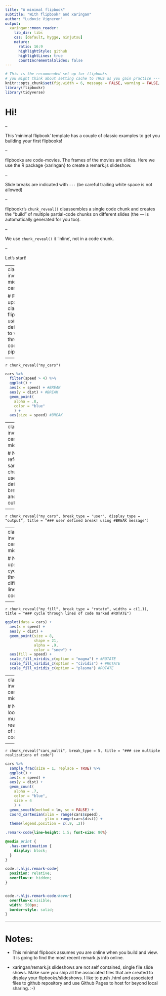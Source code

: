 ```yaml
---
title: "A minimal flipbook"
subtitle: "With flipbookr and xaringan"
author: "Ludovic Vigneron"
output:
  xaringan::moon_reader:
    lib_dir: libs
    css: [default, hygge, ninjutsu]
    nature:
      ratio: 16:9
      highlightStyle: github
      highlightLines: true
      countIncrementalSlides: false
---
```



```r
# This is the recommended set up for flipbooks
# you might think about setting cache to TRUE as you gain practice --- building flipbooks from scratch can be time consuming
knitr::opts_chunk$set(fig.width = 6, message = FALSE, warning = FALSE, comment = "", cache = F)
library(flipbookr)
library(tidyverse)
```



# Hi!

--

This 'minimal flipbook' template has a couple of classic examples to get you building your first flipbooks!

--

flipbooks are code-movies.  The frames of the movies are slides. Here we use the R package {xaringan} to create a remark.js slideshow. 

--

Slide breaks are indicated with `---` (be careful trailing white space is not allowed)

--

flipbookr's `chunk_reveal()` disassembles a single code chunk and creates the "build" of multiple partial-code chunks on different slides (the --- is automatically generated for you too).  

--

We use `chunk_reveal()` it 'inline', not in a code chunk. 

--

Let's start!



---
class: inverse, middle, center


# First up: classic flipbook, using defaults to walk through code pipeline





<!-- get a flipbook version of the my_cars code chunk - pauses are where parentheses are balanced -->
---

`r chunk_reveal("my_cars")`

```r
cars %>%
  filter(speed > 4) %>%
  ggplot() +
  aes(x = speed) + #BREAK
  aes(y = dist) + #BREAK
  geom_point(
    alpha = .8, 
    color = "blue" 
    ) + 
  aes(size = speed) #BREAK
```

---
class: inverse, center, middle


# Next up:  refer to same chunk, but use user defined breakpoints, and display output only






<!-- get another flipbook version of the my_cars code chunk, this time at the defined breaks and only showing output -->
---

`r chunk_reveal("my_cars", break_type = "user", display_type = "output", title = "### user defined break! using #BREAK message")`



---
class: inverse, center, middle

# Next up:  cycle through different lines of code





<!-- get flipbook that rotates through lines, my_fill -->
---

`r chunk_reveal("my_fill", break_type = "rotate", widths = c(1,1), title = "### cycle through lines of code marked #ROTATE")`

```r
ggplot(data = cars) +
  aes(x = speed) +
  aes(y = dist) +
  geom_point(size = 8,
             shape = 21,
             alpha = .9,
             color = "snow") +
  aes(fill = speed) +
  scale_fill_viridis_c(option = "magma") + #ROTATE
  scale_fill_viridis_c(option = "cividis") + #ROTATE
  scale_fill_viridis_c(option = "plasma") #ROTATE
```


---
class: inverse, center, middle

# Next up:  look at multiple realizations of same code





<!-- get flipbook that shows multiple realizations of the same code -->
---

`r chunk_reveal("cars_multi", break_type = 5, title = "### see multiple realizations of code")`

```r
cars %>% 
  sample_frac(size = 1, replace = TRUE) %>%      
  ggplot() +              
  aes(x = speed) +
  aes(y = dist) +
  geom_count(
    alpha = .7,
    color = "blue",
    size = 4
    ) + 
  geom_smooth(method = lm, se = FALSE) +
  coord_cartesian(xlim = range(cars$speed),
                  ylim = range(cars$dist)) +
  theme(legend.position = c(.9, .2))
```





<!-- adjust font size in this css code chunk, currently 80 -->

```css
.remark-code{line-height: 1.5; font-size: 80%}

@media print {
  .has-continuation {
    display: block;
  }
}

code.r.hljs.remark-code{
  position: relative;
  overflow-x: hidden;
}


code.r.hljs.remark-code:hover{
  overflow-x:visible;
  width: 500px;
  border-style: solid;
}
```



---

# Notes: 

- This minimal flipbook assumes you are online when you build and view.  It is going to find the most recent remark.js info online.

- xaringan/remark.js slideshows are not self contained, single file slide shows.  Make sure you ship all the associated files that are created to display your flipbooks/slideshows.  I like to push .html and associated files to github repository and use Github Pages to host for beyond local sharing. :-)

